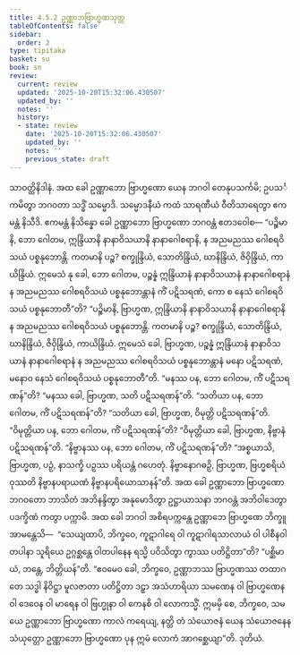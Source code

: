 ```yaml
---
title: 4.5.2 ဥဏ္ဏာဘဗြာဟ္မဏသုတ္တ
tableOfContents: false
sidebar:
  order: 2
type: tipitaka
basket: su
book: sn
review:
  current: review
  updated: '2025-10-20T15:32:06.430507'
  updated_by: ''
  notes: ''
  history:
  - state: review
    date: '2025-10-20T15:32:06.430507'
    updated_by: ''
    notes: ''
    previous_state: draft
---
```



<DynamicBreadcrumb />


<ReviewStatus review={frontmatter.review} showDetails={true} />

<HypothesisAnnotation frontmatter={frontmatter} />

<Division number="512" book="sn" e="ch" v="18" p="354">

<Paragraph number="1144" book="sn">
သာဝတ္ထိနိဒါနံ. အထ ခေါ ဥဏ္ဏာဘော ဗြာဟ္မဏော ယေန ဘဂဝါ တေနုပသင်္ကမိ; ဥပသင်္ကမိတွာ ဘဂဝတာ သဒ္ဓိံ သမ္မောဒိ. သမ္မောဒနီယံ ကထံ သာရဏီယံ ဝီတိသာရေတွာ ဧကမန္တံ နိသီဒိ. ဧကမန္တံ နိသိန္နော ခေါ ဥဏ္ဏာဘော ဗြာဟ္မဏော ဘဂဝန္တံ ဧတဒဝေါစ—
</Paragraph>

<Paragraph number="1145" book="sn">
“ပဉ္စိမာနိ, ဘော ဂေါတမ, ဣန္ဒြိယာနိ နာနာဝိသယာနိ နာနာဂေါစရာနိ, န အညမညဿ ဂေါစရဝိသယံ ပစ္စနုဘောန္တိ. ကတမာနိ ပဉ္စ? စက္ခုန္ဒြိယံ, သောတိန္ဒြိယံ, ဃာနိန္ဒြိယံ, ဇိဝှိန္ဒြိယံ, ကာယိန္ဒြိယံ. ဣမေသံ နု ခေါ, ဘော ဂေါတမ, ပဉ္စန္နံ ဣန္ဒြိယာနံ နာနာဝိသယာနံ နာနာဂေါစရာနံ န အညမညဿ ဂေါစရဝိသယံ ပစ္စနုဘောန္တာနံ ကိံ ပဋိသရဏံ, ကော စ နေသံ ဂေါစရဝိသယံ ပစ္စနုဘောတီ”တိ?
</Paragraph>

<Paragraph number="1146" book="sn">
“ပဉ္စိမာနိ, ဗြာဟ္မဏ, ဣန္ဒြိယာနိ နာနာဝိသယာနိ နာနာဂေါစရာနိ န အညမညဿ ဂေါစရဝိသယံ ပစ္စနုဘောန္တိ. ကတမာနိ ပဉ္စ? စက္ခုန္ဒြိယံ, သောတိန္ဒြိယံ, ဃာနိန္ဒြိယံ, ဇိဝှိန္ဒြိယံ, ကာယိန္ဒြိယံ. ဣမေသံ ခေါ, ဗြာဟ္မဏ, ပဉ္စန္နံ ဣန္ဒြိယာနံ နာနာဝိသယာနံ နာနာဂေါစရာနံ န အညမညဿ ဂေါစရဝိသယံ ပစ္စနုဘောန္တာနံ မနော ပဋိသရဏံ, မနောဝ နေသံ ဂေါစရဝိသယံ ပစ္စနုဘောတီ”တိ.
</Paragraph>

<Paragraph number="1147" book="sn">
“မနဿ ပန, ဘော ဂေါတမ, ကိံ ပဋိသရဏန်”တိ? “မနဿ ခေါ, ဗြာဟ္မဏ, သတိ ပဋိသရဏန်”တိ. “သတိယာ ပန, ဘော ဂေါတမ, ကိံ ပဋိသရဏန်”တိ? “သတိယာ ခေါ, ဗြာဟ္မဏ, ဝိမုတ္တိ ပဋိသရဏန်”တိ. “ဝိမုတ္တိယာ ပန, ဘော ဂေါတမ, ကိံ ပဋိသရဏန်”တိ? “ဝိမုတ္တိယာ ခေါ, ဗြာဟ္မဏ, နိဗ္ဗာနံ ပဋိသရဏန်”တိ. “နိဗ္ဗာနဿ ပန, ဘော ဂေါတမ, ကိံ ပဋိသရဏန်”တိ? “အစ္စယာသိ, ဗြာဟ္မဏ, ပဉှံ, နာသက္ခိ ပဉှဿ ပရိယန္တံ ဂဟေတုံ. နိဗ္ဗာနောဂဓဉှိ, ဗြာဟ္မဏ, ဗြဟ္မစရိယံ ဝုဿတိ နိဗ္ဗာနပရာယဏံ နိဗ္ဗာနပရိယောသာနန်”တိ.
</Paragraph>

<Paragraph number="1148" book="sn">
အထ ခေါ ဥဏ္ဏာဘော ဗြာဟ္မဏော ဘဂဝတော ဘာသိတံ အဘိနန္ဒိတွာ အနုမောဒိတွာ ဥဋ္ဌာယာသနာ ဘဂဝန္တံ အဘိဝါဒေတွာ ပဒက္ခိဏံ ကတွာ ပက္ကာမိ.
</Paragraph>

<Paragraph number="1149" book="sn">
အထ ခေါ ဘဂဝါ အစိရပက္ကန္တေ ဥဏ္ဏာဘေ ဗြာဟ္မဏေ ဘိက္ခူ အာမန္တေသိ—  “သေယျထာပိ, ဘိက္ခဝေ, ကူဋာဂါရေ ဝါ ကူဋာဂါရသာလာယံ ဝါ ပါစီနဝါတပါနာ သူရိယေ ဥဂ္ဂစ္ဆန္တေ ဝါတပါနေန ရသ္မိ ပဝိသိတွာ ကွာဿ ပတိဋ္ဌိတာ”တိ? “ပစ္ဆိမာယံ, ဘန္တေ, ဘိတ္တိယန်”တိ. “ဧဝမေဝ ခေါ, ဘိက္ခဝေ, ဥဏ္ဏာဘဿ ဗြာဟ္မဏဿ တထာဂတေ သဒ္ဓါ နိဝိဋ္ဌာ မူလဇာတာ ပတိဋ္ဌိတာ ဒဠှာ အသံဟာရိယာ သမဏေန ဝါ ဗြာဟ္မဏေန ဝါ ဒေဝေန ဝါ မာရေန ဝါ ဗြဟ္မုနာ ဝါ ကေနစိ ဝါ လောကသ္မိံ. ဣမမှိ စေ, ဘိက္ခဝေ, သမယေ ဥဏ္ဏာဘော ဗြာဟ္မဏော ကာလံ ကရေယျ, နတ္ထိ တံ သံယောဇနံ ယေန သံယောဇနေန သံယုတ္တော ဥဏ္ဏာဘော ဗြာဟ္မဏော ပုန ဣမံ လောကံ အာဂစ္ဆေယျာ”တိ.

</Paragraph>
</Division>

<Paragraph number="1150" type="center" book="sn">
ဒုတိယံ.
</Paragraph>